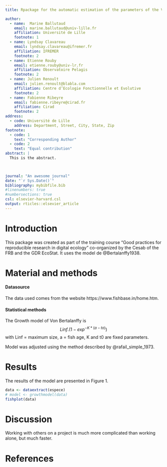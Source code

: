```yaml
---
title: Rpackage for the automatic estimation of the parameters of the Von Bertalanffy fish growth model

author:
  - name:  Marine Ballutaud
    email: marine.ballutaud@univ-lille.fr
    affiliation: Université de Lille
    footnote: 1
  - name: Lyndsay Clavareau
    email: lyndsay.clavareau@ifremer.fr
    affiliation: IFREMER
    footnote: 2
  - name: Etienne Rouby
    email: etienne.rouby@univ-lr.fr
    affiliation: Observatoire Pelagis
    footnote: 2
  - name: Julien Renoult
    email: julien.renoult@blabla.com
    affiliation: Centre d’Ecologie Fonctionnelle et Evolutive
    footnote: 2
  - name: Fabienne Ribeyre
    email: fabienne.ribeyre@cirad.fr
    affiliation: Cirad
    footnote: 2
address:
  - code: Université de Lille
    address: Department, Street, City, State, Zip
footnote:
  - code: 1
    text: "Corresponding Author"
  - code: 2
    text: "Equal contribution"
abstract: |
  This is the abstract.

  

journal: "An awesome journal"
date: "`r Sys.Date()`"
bibliography: mybibfile.bib
#linenumbers: true
#numbersections: true
csl: elsevier-harvard.csl
output: rticles::elsevier_article
---
```



Introduction
============

This package was created as part of the training course "Good practices for reproducible research in digital ecology" co-organized by the Cesab of the FRB and the GDR EcoStat.
It uses the model de @Bertalanffy1938.



Material and methods
============

#### Datasource

The data used comes from the website https://www.fishbase.in/home.htm.

#### Statistical methods

The Growth model of Von Bertalanffy is $$Linf.(1-exp^{-K*(a-to)})$$
with Linf = maximum size, a = fish age, K and t0 are fixed parameters.

Model was adjusted using the method described by  @rafail_simple_1973.



Results
=======

The results of the model are presented in Figure 1.

```r
data <- dataextract(espece)
# model <- growthmodel(data)
fishplot(data)

```


Discussion
==========

Working with others on a project is much more complicated than working alone, but much faster.


References {#references .unnumbered}
==========
